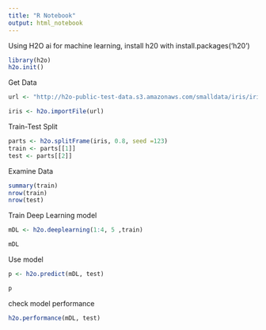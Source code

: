---
title: "R Notebook"
output: html_notebook
---
Using H2O ai for machine learning, install h20 with install.packages('h20')

```{r}
library(h2o)
h2o.init()
```

Get Data

```{r}
url <- "http://h2o-public-test-data.s3.amazonaws.com/smalldata/iris/iris_wheader.csv"

iris <- h2o.importFile(url)

```

Train-Test Split
```{r}
parts <- h2o.splitFrame(iris, 0.8, seed =123)
train <- parts[[1]]
test <- parts[[2]]
```

Examine Data
```{r}
summary(train)
nrow(train)
nrow(test)
```

Train Deep Learning model
```{r}
mDL <- h2o.deeplearning(1:4, 5 ,train)
```

```{r}
mDL
```

Use model
```{r}
p <- h2o.predict(mDL, test)
```
```{r}
p
```

check model performance
```{r}
h2o.performance(mDL, test)
```


